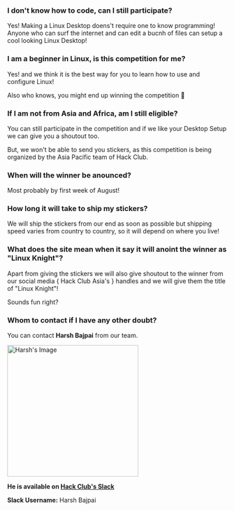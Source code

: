
### I don't know how to code, can I still participate?

Yes! Making a Linux Desktop doens't require one to know programming! Anyone who can surf the internet and can edit a bucnh of files can setup a cool looking Linux Desktop!

### I am a beginner in Linux, is this competition for me?

Yes! and we think it is the best way for you to learn how to use and configure Linux!

Also who knows, you might end up winning the competition 👀

### If I am not from Asia and Africa, am I still eligible?

You can still participate in the competition and if we like your Desktop Setup we can give you a shoutout too. 

But, we won't be able to send you stickers, as this competition is being organized by the Asia Pacific team of Hack Club.

### When will the winner be anounced?

Most probably by first week of August!

### How long it will take to ship my stickers?

We will ship the stickers from our end as soon as possible but shipping speed varies from country to country, so it will depend on where you live!

### What does the site mean when it say it will anoint the winner as "Linux Knight"?

Apart from giving the stickers we will also give shoutout to the winner from our social media { Hack Club Asia's } handles and we will give them the title of "Linux Knight"!

Sounds fun right?

### Whom to contact if I have any other doubt?

You can contact <b >Harsh Bajpai</b> from our team.

<img  src="https://cloud-8i2f8wm22-hack-club-bot.vercel.app/0image.png" alt="Harsh's Image" width="300px" />

**He is available on <a href="https://hackclub.com/slack" >Hack Club's Slack</a>**

**Slack Username:** Harsh Bajpai
